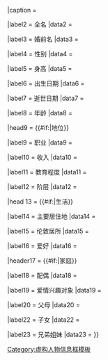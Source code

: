 {{Infobox
| above = {{{Name|<includeonly>{{PAGENAME}}</includeonly>}}}
| abovestyle  = background: #d6d6ff
| headerstyle = background: #d6d6ff
| bodystyle   = width: 25em;

|image        = {{{image<includeonly>|</includeonly>}}} {{#if:{{{图片<includeonly>|</includeonly>}}}|[[File:{{{图片}}}|250px]]}}
|caption      = {{{描述<includeonly>|</includeonly>}}}

|label2   = 全名
|data2    = {{{全名<includeonly>|</includeonly>}}} 

|label3   = 婚前名
|data3    = {{{婚期名<includeonly>|</includeonly>}}} 

|label4   = 性别
|data4    = {{{性别<includeonly>|</includeonly>}}} 

|label5   = 身高
|data5    = {{{身高<includeonly>|</includeonly>}}} 

|label6   = 出生日期
|data6    = {{{出生日期<includeonly>|</includeonly>}}} 

|label7   = 逝世日期
|data7    = {{{逝世日期<includeonly>|</includeonly>}}}

|label8   = 年龄
|data8    = {{{年龄<includeonly>|</includeonly>}}} 

|head9 = {{#if:{{{职业|}}}{{{收入|}}}{{{教育程度|}}}{{{阶层|}}}|地位}}

|label9   = 职业
|data9    = {{{职业<includeonly>|</includeonly>}}} 

|label10  = 收入
|data10   = {{{收入<includeonly>|</includeonly>}}} 

|label11  = 教育程度
|data11   = {{{教育程度<includeonly>|</includeonly>}}} 

|label12  = 阶层
|data12   = {{{阶层<includeonly>|</includeonly>}}} 

|head 13 = {{#if:{{{主要居住地|}}}{{{伦敦居所|}}}{{{最爱的消遣活动|}}}|生活}}

|label14  = 主要居住地
|data14   = {{{主要居住地<includeonly>|</includeonly>}}} 

|label15  = 伦敦居所
|data15   = {{{伦敦居所<includeonly>|</includeonly>}}} 

|label16  = 爱好
|data16   = {{{爱好<includeonly>|</includeonly>}}} 

|header17 = {{#if:{{{配偶|}}}{{{爱情兴趣对象|}}}{{{父母|}}}{{{子女|}}}|家庭}}

|label18  = 配偶
|data18   = {{{配偶<includeonly>|</includeonly>}}} 

|label19  = 爱情兴趣对象
|data19   = {{{爱情兴趣对象<includeonly>|</includeonly>}}} 

|label20  = 父母
|data20   = {{{父母<includeonly>|</includeonly>}}} 

|label22  = 子女
|data22   = {{{子女<includeonly>|</includeonly>}}} 

|label23  = 兄弟姐妹
|data23   = {{{兄弟姐妹<includeonly>|</includeonly>}}} 
}}
<noinclude>
[[Category:虚构人物信息框模板]]
</noinclude>